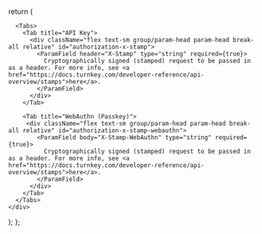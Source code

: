   return (
    <div>
      <H3Bordered text="Authorizations" />

      <Tabs>
        <Tab title="API Key">
          <div className="flex text-sm group/param-head param-head break-all relative" id="authorization-x-stamp">
            <ParamField header="X-Stamp" type="string" required={true}>
              Cryptographically signed (stamped) request to be passed in as a header. For more info, see <a href="https://docs.turnkey.com/developer-reference/api-overview/stamps">here</a>.
            </ParamField>
          </div>
        </Tab>

        <Tab title="WebAuthn (Passkey)">
         <div className="flex text-sm group/param-head param-head break-all relative" id="authorization-x-stamp-webauthn">
            <ParamField body="X-Stamp-WebAuthn" type="string" required={true}>
              Cryptographically signed (stamped) request to be passed in as a header. For more info, see <a href="https://docs.turnkey.com/developer-reference/api-overview/stamps">here</a>.
            </ParamField>
          </div>
        </Tab>
      </Tabs>
    </div>
  );
};
